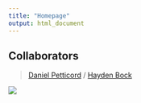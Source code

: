 ```yaml
---
title: "Homepage"
output: html_document
---
```


## Collaborators

> [Daniel Petticord](https://github.com/Dpetticord3)  / [Hayden Bock](https://github.com/haydenbock)


![](https://guides.github.com/features/pages/pages-home-page.png)